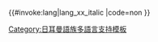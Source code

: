 <includeonly>{{#invoke:lang|lang_xx_italic
|code=non
}}</includeonly><noinclude>
{{Documentation|Template:Lang-x/doc}}
[[Category:日耳曼語族多語言支持模板]]
</noinclude>